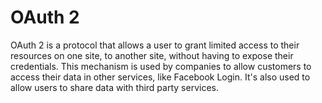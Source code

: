 # OAuth 2

OAuth 2 is a protocol that allows a user to grant limited access to their resources on one site, to another site, without having to expose their credentials. This mechanism is used by companies to allow customers to access their data in other services, like Facebook Login. It's also used to allow users to share data with third party services.

